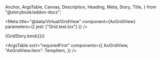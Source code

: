   Anchor,
  ArgsTable,
  Canvas,
  Description,
  Heading,
  Meta,
  Story,
  Title,
} from "@storybook/addon-docs";

<Meta
  title="@data/Virtual/GridView"
  component={AxGridView}
  parameters={{ jest: ["Grid.test.tsx"] }}
/>

<Title>Virtual Gird View</Title>

<Canvas>
  <Story
    name="GridView"
    height="32rem"
    args={{ count: 10 }}
    parameters={{ layout: "none" }}
  >
    {GridStory.bind({})}
  </Story>
</Canvas>

<ArgsTable
  sort="requiredFirst"
  components={{
    AxGridView,
    "AxGridView.Item": TempItem,
  }}
/>
